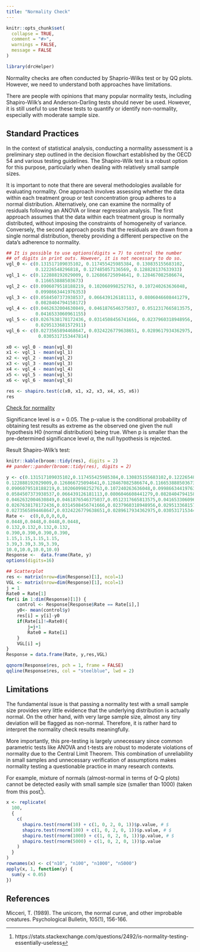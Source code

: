```yaml
---
title: "Normality Check"
---
```


```r
knitr::opts_chunk$set(
  collapse = TRUE,
  comment = "#>",
  warnings = FALSE,
  message = FALSE
)
```

```r
library(drcHelper)
```

Normality checks are often conducted by Shaprio-Wilks test or by QQ plots. However, we need to understand both approaches have limitations. 

There are people with opinions that many popular normality tests, including Shapiro-Wilk's and Anderson-Darling tests should never be used. However, it is still useful to use these tests to quantify or identify non-normality, especially with moderate sample size.  

## Standard Practices

In the context of statistical analysis, conducting a normality assessment is a preliminary step outlined in the decision flowchart established by the OECD 54 and various testing guidelines. The Shapiro-Wilk test is a robust option for this purpose, particularly when dealing with relatively small sample sizes.

It is important to note that there are several methodologies available for evaluating normality. One approach involves assessing whether the data within each treatment group or test concentration group adheres to a normal distribution. Alternatively, one can examine the normality of residuals following an ANOVA or linear regression analysis. The first approach assumes that the data within each treatment group is normally distributed, without imposing the constraints of homogeneity of variance. Conversely, the second approach posits that the residuals are drawn from a single normal distribution, thereby providing a different perspective on the data's adherence to normality.

```r
## It is possible to use options(digits = 7) to control the number
## of digits in print outs. However, it is not necessary to do so.
vgl_0 <- c(0.131517109035102, 0.117455425985384, 0.130835155683102,
           0.12226548296818, 0.127485057136569, 0.128828137633933)
vgl_1 <- c(0.122888192029009, 0.126866725094641, 0.128467082586674,
           0.116653888503673)
vgl_2 <- c(0.0906079518188219, 0.102060998252763, 0.107240263636048,
           0.0998663441976353)
vgl_3 <- c(0.0584507373938537, 0.066439126181113, 0.0806046608441279,
           0.0828404794158172)
vgl_4 <- c(0.0462632004630849, 0.0461876546375037, 0.0512317665813575,
           0.0416533060961155)
vgl_5 <- c(0.0267638178172436, 0.0314508456741666, 0.0237960318948956,
           0.0295133681572911)
vgl_6 <- c(0.0273565894468647, 0.0324226779638651, 0.0289617934362975,
            0.0305317153447814)

x0 <- vgl_0 - mean(vgl_0)
x1 <- vgl_1 - mean(vgl_1)
x2 <- vgl_2 - mean(vgl_2)
x3 <- vgl_3 - mean(vgl_3)
x4 <- vgl_4 - mean(vgl_4)
x5 <- vgl_5 - mean(vgl_5)
x6 <- vgl_6 - mean(vgl_6)

res <- shapiro.test(c(x0, x1, x2, x3, x4, x5, x6))
res
```

<u> Check for normality </u> 

Significance level is $\alpha$ = 0.05. The p-value is the conditional probability of obtaining test results as extreme as the observed one given the null hypothesis H0 (normal distribution) being true. When p is smaller than the pre-determined significance level $\alpha$, the null hypothesis is rejected. 

Result Shapiro-Wilk's test:

```r
knitr::kable(broom::tidy(res), digits = 2)
## pander::pander(broom::tidy(res), digits = 2)
```


```r
y <- c(0.131517109035102,0.117455425985384,0.130835155683102,0.12226548296818,0.127485057136569,0.128828137633933,
0.122888192029009,0.126866725094641,0.128467082586674,0.116653888503673,
0.0906079518188219,0.102060998252763,0.107240263636048,0.0998663441976353,
0.0584507373938537,0.066439126181113,0.0806046608441279,0.0828404794158172,
0.0462632004630849,0.0461876546375037,0.0512317665813575,0.0416533060961155,
0.0267638178172436,0.0314508456741666,0.0237960318948956,0.0295133681572911,
0.0273565894468647,0.0324226779638651,0.0289617934362975,0.0305317153447814)
Rate <-  c(0,0,0,0,0,0,
0.0448,0.0448,0.0448,0.0448,
0.132,0.132,0.132,0.132,
0.390,0.390,0.390,0.390,
1.15,1.15,1.15,1.15,
3.39,3.39,3.39,3.39,
10.0,10.0,10.0,10.0)
Response <-  data.frame(Rate, y)
options(digits=16)

## Scatterplot
res <- matrix(nrow=dim(Response)[1], ncol=1)
VGL <- matrix(nrow=dim(Response)[1], ncol=1)
j = 1
Rate0 = Rate[1]
for(i in 1:dim(Response)[1]) {
    control <- Response[Response$Rate == Rate[i],]    
    y0<- mean(control$y)
    res[i] = y[i]-y0
    if(Rate[i]!=Rate0){
        j=j+1
        Rate0 = Rate[i]
    }
    VGL[i] =j
}
Response = data.frame(Rate, y,res,VGL)

qqnorm(Response$res, pch = 1, frame = FALSE)
qqline(Response$res, col = "steelblue", lwd = 2)

```

## Limitations

The fundamental issue is that passing a normality test with a small sample size provides very little evidence that the underlying distribution is actually normal. On the other hand, with very large sample size, almost any tiny deviation will be flagged as non-normal. Therefore, it is rather hard to interpret the normality check results meaningfully. 

More importantly, this pre-testing is largely unnecessary since common parametric tests like ANOVA and t-tests are robust to moderate violations of normality due to the Central Limit Theorem. This combination of unreliability in small samples and unnecessary verification of assumptions makes normality testing a questionable practice in many research contexts.


For example, mixture of normals (almost-normal in terms of Q-Q plots) cannot be detected easily with small sample size (smaller than 1000) (taken from this post^[https://stats.stackexchange.com/questions/2492/is-normality-testing-essentially-useless]).   
```r
x <- replicate(
  100,
  {
    c(
      shapiro.test(rnorm(10) + c(1, 0, 2, 0, 1))$p.value, # $
      shapiro.test(rnorm(100) + c(1, 0, 2, 0, 1))$p.value, # $
      shapiro.test(rnorm(1000) + c(1, 0, 2, 0, 1))$p.value, # $
      shapiro.test(rnorm(5000) + c(1, 0, 2, 0, 1))$p.value
    )
  }
)
rownames(x) <- c("n10", "n100", "n1000", "n5000")
apply(x, 1, function(y) {
  sum(y < 0.05)
})
```


## References

Micceri, T. (1989). The unicorn, the normal curve, and other improbable creatures. Psychological Bulletin, 105(1), 156-166.
